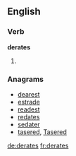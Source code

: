
==English==

===Verb===
'''derates'''

# {{en-third-person singular of|derate}}

===Anagrams===
* [[dearest#English|dearest]]
* [[estrade#English|estrade]]
* [[readest#English|readest]]
* [[redates#English|redates]]
* [[sedater#English|sedater]]
* [[tasered#English|tasered]], [[Tasered#English|Tasered]]

[[de:derates]]
[[fr:derates]]